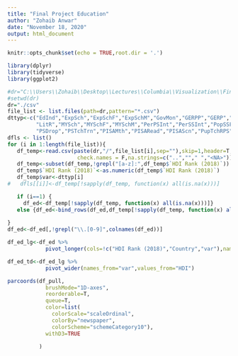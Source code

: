 ```yaml
---
title: "Final Project Education"
author: "Zohaib Anwar"
date: "November 18, 2020"
output: html_document
---
```


```r
knitr::opts_chunk$set(echo = TRUE,root.dir = '.')
```



```r
library(dplyr)
library(tidyverse)
library(ggplot2)
```



```r
#dr="C:\\Users\\Zohaib\\Desktop\\Lectures\\Columbia\\Visualization\\Final Project\\csv"
#setwd(dr)
dr="./csv"
file_list <- list.files(path=dr,pattern="*.csv")
dttyp<-c("EdInd","ExpSch","ExpSchF","ExpSchM","GovMon","GERPP","GERP","GERS","GERT",
         "LitR","MYSch","MYSchF","MYSchM","PerPSInt","PerSSInt","PopSSF25U","PopSSM25U",
         "PSDrop","PSTchTrn","PISAMth","PISARead","PISAScn","PupTchRPS","SurvRSGE")
dfls <- list()
for (i in 1:length(file_list)){
   df_temp<-read.csv(paste(dr,"/",file_list[i],sep=""),skip=1,header=T, 
                      check.names = F,na.strings=c("..",""," ","<NA>"))
   df_temp<-subset(df_temp,!grepl("[a-z]:",df_temp$`HDI Rank (2018)`))
   df_temp$`HDI Rank (2018)`<-as.numeric(df_temp$`HDI Rank (2018)`)
   df_temp$var<-dttyp[i]
#   dfls[[i]]<-df_temp[!sapply(df_temp, function(x) all(is.na(x)))]

   if (i==1) {
     df_ed<-df_temp[!sapply(df_temp, function(x) all(is.na(x)))]}
   else {df_ed<-bind_rows(df_ed,df_temp[!sapply(df_temp, function(x) all(is.na(x)))])}
   
}
df_ed<-df_ed[,!grepl("\\.[0-9]",colnames(df_ed))]
```



```r
df_ed_lg<-df_ed %>%
            pivot_longer(cols=!c("HDI Rank (2018)","Country","var"),names_to="Year",values_to="HDI") 

df_ed_td<-df_ed_lg %>%
            pivot_wider(names_from="var",values_from="HDI")

parcoords(df_pull,
            brushMode="1D-axes",
            reorderable=T,
            queue=T,
            color=list(
              colorScale="scaleOrdinal",
              colorBy="newspaper",
              colorScheme="schemeCategory10"),
            withD3=TRUE
          
          )
```